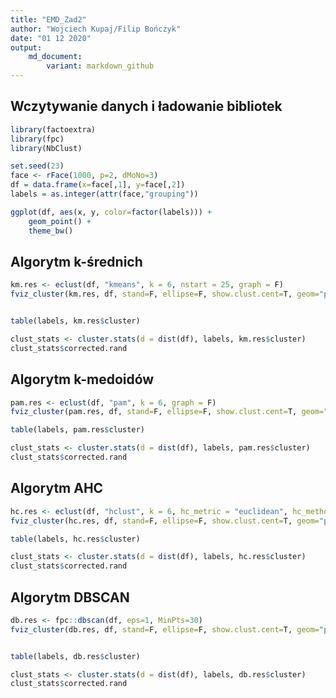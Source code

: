```yaml
---
title: "EMD_Zad2"
author: "Wojciech Kupaj/Filip Bończyk"
date: "01 12 2020"
output:
    md_document:
        variant: markdown_github
---
```


## Wczytywanie danych i ładowanie bibliotek
```r
library(factoextra)
library(fpc)
library(NbClust)

set.seed(23)
face <- rFace(1000, p=2, dMoNo=3)
df = data.frame(x=face[,1], y=face[,2])
labels = as.integer(attr(face,"grouping"))
```


```r
ggplot(df, aes(x, y, color=factor(labels))) + 
    geom_point() + 
    theme_bw()
```

## Algorytm k-średnich
```r
km.res <- eclust(df, "kmeans", k = 6, nstart = 25, graph = F)
fviz_cluster(km.res, df, stand=F, ellipse=F, show.clust.cent=T, geom="point", palette = "jco", ggtheme = theme_minimal())


table(labels, km.res$cluster)

clust_stats <- cluster.stats(d = dist(df), labels, km.res$cluster)
clust_stats$corrected.rand
```


## Algorytm k-medoidów
```r
pam.res <- eclust(df, "pam", k = 6, graph = F)
fviz_cluster(pam.res, df, stand=F, ellipse=F, show.clust.cent=T, geom="point", palette = "jco", ggtheme = theme_minimal())

table(labels, pam.res$cluster)

clust_stats <- cluster.stats(d = dist(df), labels, pam.res$cluster)
clust_stats$corrected.rand
```



## Algorytm AHC
```r
hc.res <- eclust(df, "hclust", k = 6, hc_metric = "euclidean", hc_method = "ward.D2", graph = F)
fviz_cluster(hc.res, df, stand=F, ellipse=F, show.clust.cent=T, geom="point", palette = "jco", ggtheme = theme_minimal())

table(labels, hc.res$cluster)

clust_stats <- cluster.stats(d = dist(df), labels, hc.res$cluster)
clust_stats$corrected.rand
```

## Algorytm DBSCAN
```r
db.res <- fpc::dbscan(df, eps=1, MinPts=30)
fviz_cluster(db.res, df, stand=F, ellipse=F, show.clust.cent=T, geom="point", palette="jco", ggtheme= theme_classic())


table(labels, db.res$cluster)

clust_stats <- cluster.stats(d = dist(df), labels, db.res$cluster)
clust_stats$corrected.rand
```